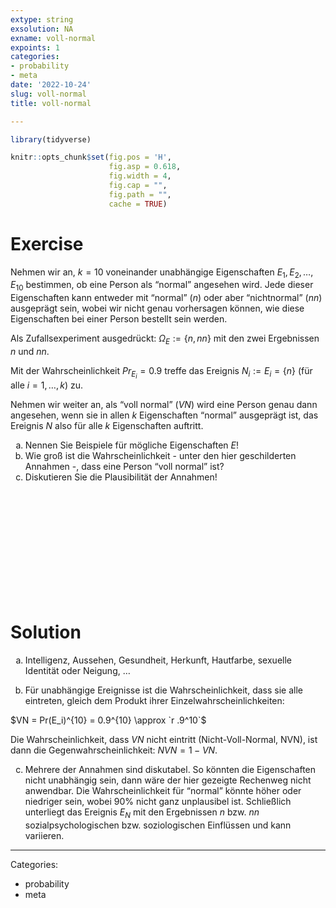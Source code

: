 ```yaml
---
extype: string
exsolution: NA
exname: voll-normal
expoints: 1
categories:
- probability
- meta
date: '2022-10-24'
slug: voll-normal
title: voll-normal

---
```




```r

library(tidyverse)

```


```r
knitr::opts_chunk$set(fig.pos = 'H',
                      fig.asp = 0.618,
                      fig.width = 4,
                      fig.cap = "", 
                      fig.path = "",
                      cache = TRUE)
```





# Exercise


Nehmen wir an, $k=10$ voneinander unabhängige Eigenschaften $E_1, E_2, \ldots, E_{10}$ bestimmen, ob eine Person als "normal" angesehen wird. Jede dieser Eigenschaften kann entweder mit "normal" (*n*) oder aber "nichtnormal" (*nn*) ausgeprägt sein, wobei wir nicht genau vorhersagen können, wie diese Eigenschaften bei einer Person bestellt sein werden.

Als Zufallsexperiment ausgedrückt: $\Omega_E := \{n, nn\}$ mit den zwei Ergebnissen $n$ und $nn$. 

Mit der Wahrscheinlichkeit $Pr_{E_i} = 0.9$ treffe das Ereignis $N_i := E_i = \{n\}$ (für alle $i = 1, \ldots, k$) zu.

Nehmen wir weiter an, als "voll normal" ($VN$) wird eine Person genau dann angesehen, wenn sie in allen $k$ Eigenschaften "normal" ausgeprägt ist, das Ereignis $N$ also für alle $k$ Eigenschaften auftritt.


a) Nennen Sie Beispiele für mögliche Eigenschaften $E$!
b) Wie groß ist die Wahrscheinlichkeit - unter den hier geschilderten Annahmen -, dass eine Person "voll normal" ist?
c) Diskutieren Sie die Plausibilität der Annahmen! 



</br>
</br>
</br>
</br>
</br>
</br>
</br>
</br>
</br>
</br>

# Solution


a) Intelligenz, Aussehen, Gesundheit, Herkunft, Hautfarbe, sexuelle Identität oder Neigung, ...

b) Für unabhängige Ereignisse ist die Wahrscheinlichkeit, dass sie alle eintreten, gleich dem Produkt ihrer Einzelwahrscheinlichkeiten:

$VN = Pr(E_i)^{10} = 0.9^{10} \approx `r .9^10`$ 

Die Wahrscheinlichkeit, dass $VN$ nicht eintritt (Nicht-Voll-Normal, NVN), ist dann die Gegenwahrscheinlichkeit: $NVN = 1- VN$.

c) Mehrere der Annahmen sind diskutabel. So könnten die Eigenschaften nicht unabhängig sein, dann wäre der hier gezeigte Rechenweg nicht anwendbar. Die Wahrscheinlichkeit für "normal" könnte höher oder niedriger sein, wobei 90% nicht ganz unplausibel ist. Schließlich unterliegt das Ereignis $E_N$ mit den Ergebnissen $n$ bzw. $nn$ sozialpsychologischen bzw. soziologischen Einflüssen und kann variieren.





---

Categories: 

- probability
- meta

